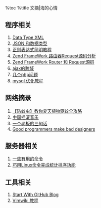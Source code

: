%toc
%title 文摘|海的心情

== 程序相关 ==
# [[011-05-09-data-types-xml|Data Type XML]]
# [[2011-05-09-data-types-and-json|JSON 和数据类型]]
# [[2011-05-12-regular-expressions-tutorial|正则表达式简明教程]]
# [[2011-07-18_zend_router_request_source|Zend FrameWork 路由器Request源码分析]]
# [[2011-07-18-zend-router-and-request-source|Zend FrameWork Router 和 Request源码]]
# [[2011-07-21-ajax-not-crosse-domain|ajax的跨域]]
# [[2011-07-21-some-php-questions|几个php问题]]
# [[2011-08-31-mysql-Optimization-tutorials|mysql 优化教程]] 

== 网络摘录 ==
# [[2012-05-13-summer-prevent-mosquito|【防蚊虫】教你夏天植物驱蚊全攻略]]
# [[2011-08-15-china-rock-roll-music|中国摇滚音乐]]
# [[2011-10-16-The-three-sentences-of-a-boss|一个老板的三句话]]
# [[2011-08-31-Good-Programmers-Make-Bad-Designers|Good programmers make bad designers]]

== 服务器相关 ==
# [[2011-05-05-some-useful-commands|一些有用的命令]]
# [[2011-11-21-linux-command-sort-data | 巧用Linux命令完成统计排序功能]]

== 工具相关 ==
# [[2011-04-23-start-with-github-blog|Start With GitHub Blog]]
# [[2011-10-18-vimwiki-Tutorial|Vimwiki 教程]]
